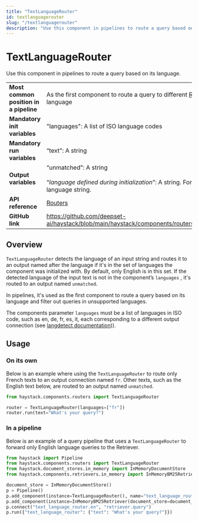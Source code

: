 ```yaml
---
title: "TextLanguageRouter"
id: textlanguagerouter
slug: "/textlanguagerouter"
description: "Use this component in pipelines to route a query based on its language."
---
```


# TextLanguageRouter

Use this component in pipelines to route a query based on its language.

|  |  |
| --- | --- |
| **Most common position in a pipeline** | As the first component to route a query to different [Retrievers](../../../docs/pipeline-components/retrievers.mdx) , based on its language |
| **Mandatory init variables** | "languages": A list of ISO language codes |
| **Mandatory run variables** | “text”: A string |
| **Output variables** | “unmatched”: A string  <br /> <br />“_language defined during initialization_”: A string. For example: "fr": French language string. |
| **API reference** | [Routers](/reference/routers-api) |
| **GitHub link** | https://github.com/deepset-ai/haystack/blob/main/haystack/components/routers/text_language_router.py |

## Overview

`TextLanguageRouter` detects the language of an input string and routes it to an output named after the language if it's in the set of languages the component was initialized with. By default, only English is in this set. If the detected language of the input text is not in the component’s `languages` , it's routed to an output named `unmatched`.

In pipelines, it's used as the first component to route a query based on its language and filter out queries in unsupported languages.

The components parameter `languages` must be a list of languages in ISO code, such as en, de, fr, es, it, each corresponding to a different output connection (see [langdetect documentation](https://github.com/Mimino666/langdetect#languages))).

## Usage

### On its own

Below is an example where using the `TextLanguageRouter` to route only French texts to an output connection named `fr`. Other texts, such as the English text below, are routed to an output named `unmatched`.

```python
from haystack.components.routers import TextLanguageRouter

router = TextLanguageRouter(languages=["fr"])
router.run(text="What's your query?")
```

### In a pipeline

Below is an example of a query pipeline that uses a `TextLanguageRouter` to forward only English language queries to the Retriever.

```python
from haystack import Pipeline
from haystack.components.routers import TextLanguageRouter
from haystack.document_stores.in_memory import InMemoryDocumentStore
from haystack.components.retrievers.in_memory import InMemoryBM25Retriever

document_store = InMemoryDocumentStore()
p = Pipeline()
p.add_component(instance=TextLanguageRouter(), name="text_language_router")
p.add_component(instance=InMemoryBM25Retriever(document_store=document_store), name="retriever")
p.connect("text_language_router.en", "retriever.query")
p.run({"text_language_router": {"text": "What's your query?"}})
```